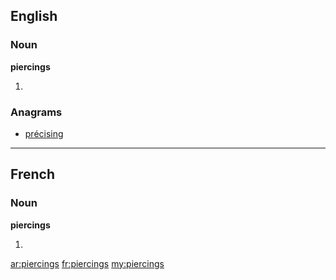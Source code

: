 ==English==

===Noun===
'''piercings'''

# {{plural of|piercing}}

===Anagrams===
* [[précising#English|précising]]

----

==French==

===Noun===
'''piercings''' {{m|p}}

# {{plural of|piercing|lang=fr}}

[[ar:piercings]]
[[fr:piercings]]
[[my:piercings]]